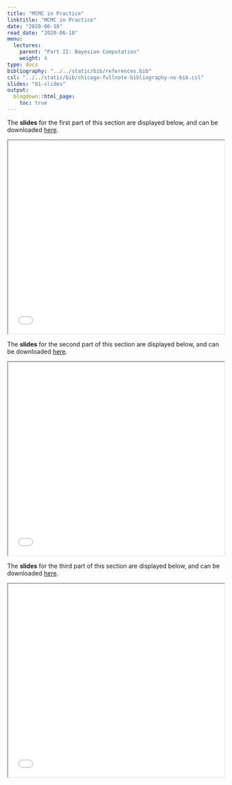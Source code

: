 ```yaml
---
title: "MCMC in Practice"
linktitle: "MCMC in Practice"
date: "2020-06-18"
read_date: "2020-06-18"
menu:
  lectures:
    parent: "Part II: Bayesian Computation"
    weight: 4
type: docs
bibliography: "../../static/bib/references.bib"
csl: "../../static/bib/chicago-fullnote-bibliography-no-bib.csl"
slides: "01-slides"
output:
  blogdown::html_page:
    toc: true
---
```

The **slides** for the first part of this section are displayed below, and can be downloaded [here](/slides/slidesMCMCsoftware.pdf).

<iframe src="/slides/slidesMCMCsoftware.pdf##view=fit" width="100%" height=450>

This browser does not support PDFs. Please download the PDF to view it: Download PDF

</iframe>


The **slides** for the second part of this section are displayed below, and can be downloaded [here](/slides/slidesMCMCconvergence.pdf).

<iframe src="/slides/slidesMCMCconvergence.pdf##view=fit" width="100%" height=450>

This browser does not support PDFs. Please download the PDF to view it: Download PDF

</iframe>



The **slides** for the third part of this section are displayed below, and can be downloaded [here](/slides/slidesMCMCinference.pdf).

<iframe src="/slides/slidesMCMCinference.pdf##view=fit" width="100%" height=450>

This browser does not support PDFs. Please download the PDF to view it: Download PDF

</iframe>
